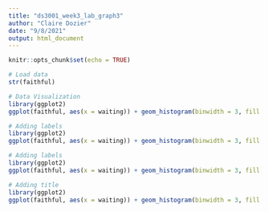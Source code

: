 ```yaml
---
title: "ds3001_week3_lab_graph3"
author: "Claire Dozier"
date: "9/8/2021"
output: html_document
---
```


```r
knitr::opts_chunk$set(echo = TRUE)
```

```r
# Load data
str(faithful)
```

```r
# Data Visualization
library(ggplot2)
ggplot(faithful, aes(x = waiting)) + geom_histogram(binwidth = 3, fill = 'darkmagenta') 

```

```r
# Adding labels
library(ggplot2)
ggplot(faithful, aes(x = waiting)) + geom_histogram(binwidth = 3, fill = 'darkmagenta') +xlab('Waiting (time it took for eruption)')
```


```r
# Adding labels
library(ggplot2)
ggplot(faithful, aes(x = waiting)) + geom_histogram(binwidth = 3, fill = 'darkmagenta') +xlab('Waiting (time it took for eruption)')  + ggtitle("Distribution of Geyser Eruption Waiting Times")
```

```r
# Adding title
library(ggplot2)
ggplot(faithful, aes(x = waiting)) + geom_histogram(binwidth = 3, fill = 'darkmagenta') +xlab('Waiting (time it took for eruption)')  + ggtitle("Distribution of Geyser Eruption Waiting Times")
```
